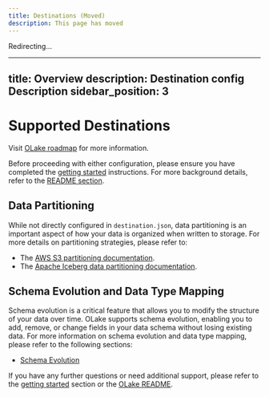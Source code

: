 ```yaml
---
title: Destinations (Moved)
description: This page has moved
---
```



<Head>
  <meta httpEquiv="refresh" content="0; url=/docs/writers/iceberg/catalog/rest" />
</Head>

Redirecting…

---
title: Overview
description: Destination config Description
sidebar_position: 3
---

# Supported Destinations

<SupportedDestinations/>

Visit [OLake roadmap](../roadmap) for more information.

Before proceeding with either configuration, please ensure you have completed the [getting started](../getting-started/quickstart) instructions. For more background details, refer to the [README section](https://github.com/datazip-inc/olake/blob/master/README.md).

##  Data Partitioning

While not directly configured in `destination.json`, data partitioning is an important aspect of how your data is organized when written to storage. For more details on partitioning strategies, please refer to: 

- The [AWS S3 partitioning documentation](./parquet/partitioning).
- The [Apache Iceberg data partitioning documentation](./iceberg/partitioning).


## Schema Evolution and Data Type Mapping
Schema evolution is a critical feature that allows you to modify the structure of your data over time. OLake supports schema evolution, enabling you to add, remove, or change fields in your data schema without losing existing data.
For more information on schema evolution and data type mapping, please refer to the following sections:
- [Schema Evolution](../features/schema)


If you have any further questions or need additional support, please refer to the [getting started](../getting-started/quickstart) section or the [OLake README](https://github.com/datazip-inc/olake/blob/master/README.md).

